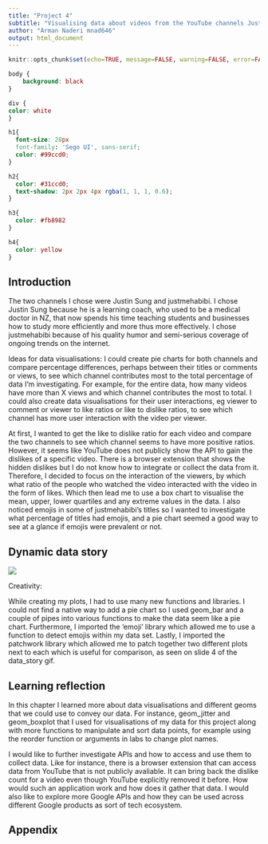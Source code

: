 ```yaml
---
title: "Project 4"
subtitle: "Visualising data about videos from the YouTube channels Justin Sung and justmehabibi"
author: "Arman Naderi mnad646"
output: html_document
---
```


```r
knitr::opts_chunk$set(echo=TRUE, message=FALSE, warning=FALSE, error=FALSE)
```

```css
body {
	background: black
}

div {
color: white
}

h1{
  font-size: 28px
  font-family: 'Sego UI', sans-serif;
  color: #99ccd0;
}

h2{
  color: #31ccd0;
  text-shadow: 2px 2px 4px rgba(1, 1, 1, 0.6);
}

h3{
  color: #fb8982
}

h4{
  color: yellow
}
```


## Introduction
The two channels I chose were Justin Sung and justmehabibi. I chose Justin Sung because he is a learning coach, who used to be a medical doctor in NZ, that now spends his time teaching students and businesses how to study more efficiently and more thus more effectively. I chose justmehabibi because of his quality humor and semi-serious coverage of ongoing trends on the internet.

Ideas for data visualisations: I could create pie charts for both channels and compare percentage differences, perhaps between their titles or comments or views, to see which channel contributes most to the total percentage of data I'm investigating. For example, for the entire data, how many videos have more than X views and which channel contributes the most to total. I could also create data visualisations for their user interactions, eg viewer to comment or viewer to like ratios or like to dislike ratios, to see which channel has more user interaction with the video per viewer.

At first, I wanted to get the like to dislike ratio for each video and compare the two channels to see which channel seems to have more positive ratios. However, it seems like YouTube does not publicly show the API to gain the dislikes of a specific video. There is a browser extension that shows the hidden dislikes but I do not know how to integrate or collect the data from it. Therefore, I decided to focus on the interaction of the viewers, by which what ratio of the people who watched the video interacted with the video in the form of likes. Which then lead me to use a box chart to visualise the mean, upper, lower quartiles and any extreme values in the data. I also noticed emojis in some of justmehabibi's titles so I wanted to investigate what percentage of titles had emojis, and a pie chart seemed a good way to see at a glance if emojis were prevalent or not.


## Dynamic data story
![](data_story.gif)

Creativity:

While creating my plots, I had to use many new functions and libraries. I could not find a native way to add a pie chart so I used geom_bar and a couple of pipes into various functions to make the data seem like a pie chart. Furthermore, I imported the 'emoji' library which allowed me to use a function to detect emojis within my data set. Lastly, I imported the patchwork library which allowed me to patch together two different plots next to each which is useful for comparison, as seen on slide 4 of the data_story gif.


## Learning reflection

In this chapter I learned more about data visualisations and different geoms that we could use to convey our data. For instance, geom_jitter and geom_boxplot that I used for visualisations of my data for this project along with more functions to manipulate and sort data points, for example using the reorder function or arguments in labs to change plot names. 

I would like to further investigate APIs and how to access and use them to collect data. Like for instance, there is a browser extension that can access data from YouTube that is not publicly avaliable. It can bring back the dislike count for a video even though YouTube explicitly removed it before. How would such an application work and how does it gather that data. I would also like to explore more Google APIs and how they can be used across different Google products as sort of tech ecosystem.

## Appendix

```r

```

```r

```